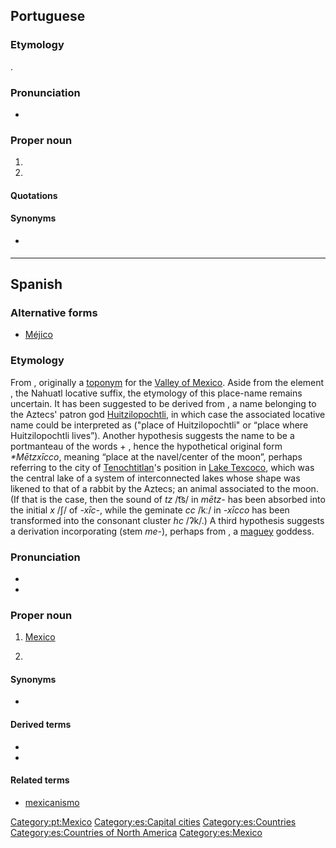 {{also|Mexico}}
==Portuguese==

===Etymology===
{{bor|pt|es|México}}.

===Pronunciation===
* {{a|Portugal|Brazil}} {{IPA|/ˈmɛ.ʃi.ku/|lang=pt}}

===Proper noun===
{{pt-proper noun|m}}

# {{place|pt|country|continent/North America|t1=Mexico}}
# {{place|pt|capital city|c/Mexico|t1=Mexico City}}

====Quotations====
{{seeCites}}

====Synonyms====
* {{sense|Mexico City}} {{l|pt|Cidade do México}}

[[Category:pt:Mexico]]

----

==Spanish==
{{wikipedia|lang=es}}

===Alternative forms===
* [[Méjico]] {{qualifier|rare}}

===Etymology===
From {{etyl|nci|es}} {{m|nci|Mexihco|Mēxihco}}, originally a [[toponym]] for the [[w:Valley of Mexico|Valley of Mexico]]. Aside from the element {{m|nci|-co}}, the Nahuatl locative suffix, the etymology of this place-name remains uncertain. It has been suggested to be derived from {{m|nci|Mexihtli|Mēxihtli}}, a name belonging to the Aztecs' patron god [[Huitzilopochtli]], in which case the associated locative name could be interpreted as ("place of Huitzilopochtli" or “place where Huitzilopochtli lives”). Another hypothesis suggests the name to be a portmanteau of the words {{m|nci|mētztli||moon}} + {{m|nci|xīctli||navel}}, hence the hypothetical original form ''*Mētzxīcco'', meaning “place at the navel/center of the moon”, perhaps referring to the city of [[Tenochtitlan]]'s position in [[w:Lake Texcoco|Lake Texcoco]], which was the central lake of a system of interconnected lakes whose shape was likened to that of a rabbit by the Aztecs; an animal associated to the moon. (If that is the case, then the sound of ''tz'' /t͡s/ in ''mētz-'' has been absorbed into the initial ''x'' /ʃ/ of ''-xīc-'', while the geminate ''cc'' /kː/ in ''-xīcco'' has been transformed into the consonant cluster ''hc'' /ʔk/.) A third hypothesis suggests a derivation incorporating {{m|nci|metl||maguey}} (stem ''me-''), perhaps from {{m|nci|Mēctli}}, a [[maguey]] goddess.

===Pronunciation===
* {{IPA|/ˈme.xi.ko/|lang=es}}
* {{audio|Es-mx-México.ogg|Audio (Mexico)|lang=es}}

===Proper noun===
{{es-proper noun|m}}

# [[Mexico]]
# {{lb|es|Mexico}} {{l|en|Mexico City}}

====Synonyms====
* {{sense|Mexico City}} {{l|es|Ciudad de México}}

====Derived terms====
* {{l|es|mexicano}}
* {{l|es|mexiquense}}

====Related terms====
* [[mexicanismo]]

[[Category:es:Capital cities]]
[[Category:es:Countries]]
[[Category:es:Countries of North America]]
[[Category:es:Mexico]]